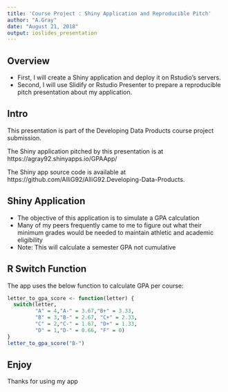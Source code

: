 ---
title: 'Course Project : Shiny Application and Reproducible Pitch'
author: "A.Gray"
date: "August 21, 2018"
output: ioslides_presentation
---

## Overview

- First, I will create a Shiny application and deploy it on Rstudio's servers. 
- Second, I will use Slidify or Rstudio Presenter to prepare a reproducible pitch presentation about my application.

## Intro
This presentation is part of the Developing Data Products course project submission.

The Shiny application pitched by this presentation is at https://agray92.shinyapps.io/GPAApp/

The Shiny app source code is available at https://github.com/AlliG92/AlliG92.Developing-Data-Products.

## Shiny Application

- The objective of this application is to simulate a GPA calculation
- Many of my peers frequently came to me to figure out what their minimum grades would be needed to maintain athletic and academic eligibility
- Note: This will calculate a semester GPA not cumulative


## R Switch Function
The app uses the below function to calculate GPA per course:
```{r}
letter_to_gpa_score <- function(letter) {
  switch(letter,
         "A" = 4,"A-" = 3.67,"B+" = 3.33,
         "B" = 3,"B-" = 2.67, "C+" = 2.33,
         "C" = 2,"C-" = 1.67, "D+" = 1.33,
         "D" = 1,"D-" = 0.66, "F" = 0)
}
letter_to_gpa_score("B-")
```
## Enjoy
Thanks for using my app